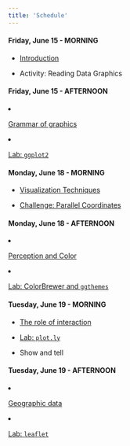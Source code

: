```yaml
---
title: 'Schedule'
---
```


<div class="past"></div>

<div class="row">
  <div class="col-md-4">
#### Friday, June 15 - MORNING
- [Introduction](lectures/01-visualization-intro.pdf)
- Activity: Reading Data Graphics
  </div>
    <div class="col-md-4">
#### Friday, June 15 - AFTERNOON
- [Grammar of graphics](lectures/02-ggplot2-crash-course.pdf)
- [Lab: `ggplot2`](lab-ggplot2.html)
  </div>
</div>

<div class="row">
  <div class="col-md-4">
#### Monday, June 18 - MORNING
- [Visualization Techniques](lectures/03-vis-techniques.pdf)
- [Challenge: Parallel Coordinates](demo-vis-techniques.html)
  </div>
    <div class="col-md-4">
#### Monday, June 18 - AFTERNOON
- [Perception and Color](lectures/04-perception-color.pdf)
- [Lab: ColorBrewer and `ggthemes`](lab-colorbrewer-ggthemes.html)
  </div>
</div>

<div class="row">
  <div class="col-md-4">
#### Tuesday, June 19 - MORNING
- [The role of interaction](lectures/05-interaction.pdf)
- [Lab: `plot.ly`](lab-plotly.html)
- Show and tell
  </div>
    <div class="col-md-4">
#### Tuesday, June 19 - AFTERNOON
- [Geographic data](lectures/06-geovis.pdf)
- [Lab: `leaflet`](lab-leaflet.html)
  </div>
</div>




